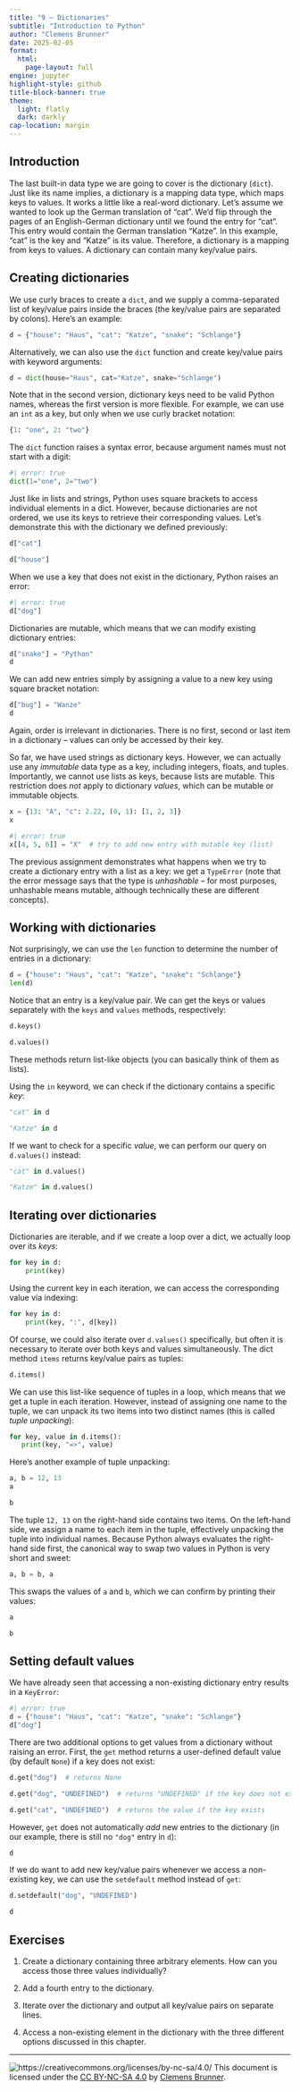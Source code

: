 ```yaml
---
title: "9 – Dictionaries"
subtitle: "Introduction to Python"
author: "Clemens Brunner"
date: 2025-02-05
format:
  html:
    page-layout: full
engine: jupyter
highlight-style: github
title-block-banner: true
theme:
  light: flatly
  dark: darkly
cap-location: margin
---
```


## Introduction

The last built-in data type we are going to cover is the dictionary (`dict`). Just like its name implies, a dictionary is a mapping data type, which maps keys to values. It works a little like a real-word dictionary. Let's assume we wanted to look up the German translation of "cat". We'd flip through the pages of an English-German dictionary until we found the entry for "cat". This entry would contain the German translation "Katze". In this example, "cat" is the key and "Katze" is its value. Therefore, a dictionary is a mapping from keys to values. A dictionary can contain many key/value pairs.


## Creating dictionaries

We use curly braces to create a `dict`, and we supply a comma-separated list of key/value pairs inside the braces (the key/value pairs are separated by colons). Here's an example:

```python
d = {"house": "Haus", "cat": "Katze", "snake": "Schlange"}
```

Alternatively, we can also use the `dict` function and create key/value pairs with keyword arguments:

```python
d = dict(house="Haus", cat="Katze", snake="Schlange")
```

Note that in the second version, dictionary keys need to be valid Python names, whereas the first version is more flexible. For example, we can use an `int` as a key, but only when we use curly bracket notation:

```python
{1: "one", 2: "two"}
```

The `dict` function raises a syntax error, because argument names must not start with a digit:

```python
#| error: true
dict(1="one", 2="two")
```

Just like in lists and strings, Python uses square brackets to access individual elements in a dict. However, because dictionaries are not ordered, we use its keys to retrieve their corresponding values. Let's demonstrate this with the dictionary we defined previously:

```python
d["cat"]
```

```python
d["house"]
```

When we use a key that does not exist in the dictionary, Python raises an error:

```python
#| error: true
d["dog"]
```

Dictionaries are mutable, which means that we can modify existing dictionary entries:

```python
d["snake"] = "Python"
d
```

We can add new entries simply by assigning a value to a new key using square bracket notation:

```python
d["bug"] = "Wanze"
d
```

:::{.callout-important}
Again, order is irrelevant in dictionaries. There is no first, second or last item in a dictionary – values can only be accessed by their key.
:::

So far, we have used strings as dictionary keys. However, we can actually use any *immutable* data type as a key, including integers, floats, and tuples. Importantly, we cannot use lists as keys, because lists are mutable. This restriction does *not* apply to dictionary *values*, which can be mutable or immutable objects.

```python
x = {13: "A", "c": 2.22, (0, 1): [1, 2, 3]}
x
```

```python
#| error: true
x[[4, 5, 6]] = "X"  # try to add new entry with mutable key (list)
```

The previous assignment demonstrates what happens when we try to create a dictionary entry with a list as a key: we get a `TypeError` (note that the error message says that the type is *unhashable* – for most purposes, unhashable means mutable, although technically these are different concepts).


## Working with dictionaries

Not surprisingly, we can use the `len` function to determine the number of entries in a dictionary:

```python
d = {"house": "Haus", "cat": "Katze", "snake": "Schlange"}
len(d)
```

Notice that an entry is a key/value pair. We can get the keys or values separately with the `keys` and `values` methods, respectively:

```python
d.keys()
```

```python
d.values()
```

These methods return list-like objects (you can basically think of them as lists).

Using the `in` keyword, we can check if the dictionary contains a specific *key*:

```python
"cat" in d
```

```python
"Katze" in d
```

If we want to check for a specific *value*, we can perform our query on `d.values()` instead:

```python
"cat" in d.values()
```

```python
"Katze" in d.values()
```


## Iterating over dictionaries

Dictionaries are iterable, and if we create a loop over a dict, we actually loop over its *keys*:

```python
for key in d:
    print(key)
```

Using the current key in each iteration, we can access the corresponding value via indexing:

```python
for key in d:
    print(key, ":", d[key])
```

Of course, we could also iterate over `d.values()` specifically, but often it is necessary to iterate over both keys and values simultaneously. The dict method `items` returns key/value pairs as tuples:

```python
d.items()
```

We can use this list-like sequence of tuples in a loop, which means that we get a tuple in each iteration. However, instead of assigning one name to the tuple, we can unpack its two items into two distinct names (this is called *tuple unpacking*):

```python
for key, value in d.items():
   print(key, "=>", value)
```

:::{.callout-tip}
Here's another example of tuple unpacking:

```python
a, b = 12, 13
a
```

```python
b
```

The tuple `12, 13` on the right-hand side contains two items. On the left-hand side, we assign a name to each item in the tuple, effectively unpacking the tuple into individual names. Because Python always evaluates the right-hand side first, the canonical way to swap two values in Python is very short and sweet:

```python
a, b = b, a
```

This swaps the values of `a` and `b`, which we can confirm by printing their values:

```python
a
```

```python
b
```
:::


## Setting default values

We have already seen that accessing a non-existing dictionary entry results in a `KeyError`:

```python
#| error: true
d = {"house": "Haus", "cat": "Katze", "snake": "Schlange"}
d["dog"]
```

There are two additional options to get values from a dictionary without raising an error. First, the `get` method returns a user-defined default value (by default `None`) if a key does not exist:

```python
d.get("dog")  # returns None
```

```python
d.get("dog", "UNDEFINED")  # returns "UNDEFINED" if the key does not exist
```

```python
d.get("cat", "UNDEFINED")  # returns the value if the key exists
```

However, `get` does not automatically *add* new entries to the dictionary (in our example, there is still no `"dog"` entry in `d`):

```python
d
```

If we do want to add new key/value pairs whenever we access a non-existing key, we can use the `setdefault` method instead of `get`:

```python
d.setdefault("dog", "UNDEFINED")
```

```python
d
```


## Exercises

1. Create a dictionary containing three arbitrary elements. How can you access those three values individually?

2. Add a fourth entry to the dictionary.

3. Iterate over the dictionary and output all key/value pairs on separate lines.

4. Access a non-existing element in the dictionary with the three different options discussed in this chapter.

---
![https://creativecommons.org/licenses/by-nc-sa/4.0/](cc_license.png) This document is licensed under the [CC BY-NC-SA 4.0](https://creativecommons.org/licenses/by-nc-sa/4.0/) by [Clemens Brunner](https://cbrnr.github.io/).
